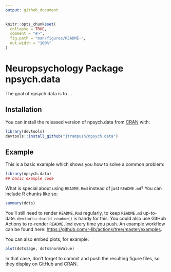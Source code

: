 ```yaml
---
output: github_document
---
```


<!-- README.md is generated from README.Rmd. Please edit that file -->

```r
knitr::opts_chunk$set(
  collapse = TRUE,
  comment = "#>",
  fig.path = "man/figures/README-",
  out.width = "100%"
)
```

# Neuropsychology Package npsych.data

<!-- badges: start -->

<!-- badges: end -->

The goal of npsych.data is to ...

## Installation

You can install the released version of npsych.data from
[CRAN](https://CRAN.R-project.org) with:

```r
library(devtools)
devtools::install_github("jtrampush/npsych.data")
```

## Example

This is a basic example which shows you how to solve a common problem:

```r
library(npsych.data)
## basic example code
```

What is special about using `README.Rmd` instead of just `README.md`? You can
include R chunks like so:

```r
summary(dots)
```

You'll still need to render `README.Rmd` regularly, to keep `README.md`
up-to-date. `devtools::build_readme()` is handy for this. You could also use
GitHub Actions to re-render `README.Rmd` every time you push. An example
workflow can be found here:
<https://github.com/r-lib/actions/tree/master/examples>.

You can also embed plots, for example:

```r
plot(dots$age, dots$normValue)
```

In that case, don't forget to commit and push the resulting figure files, so
they display on GitHub and CRAN.
